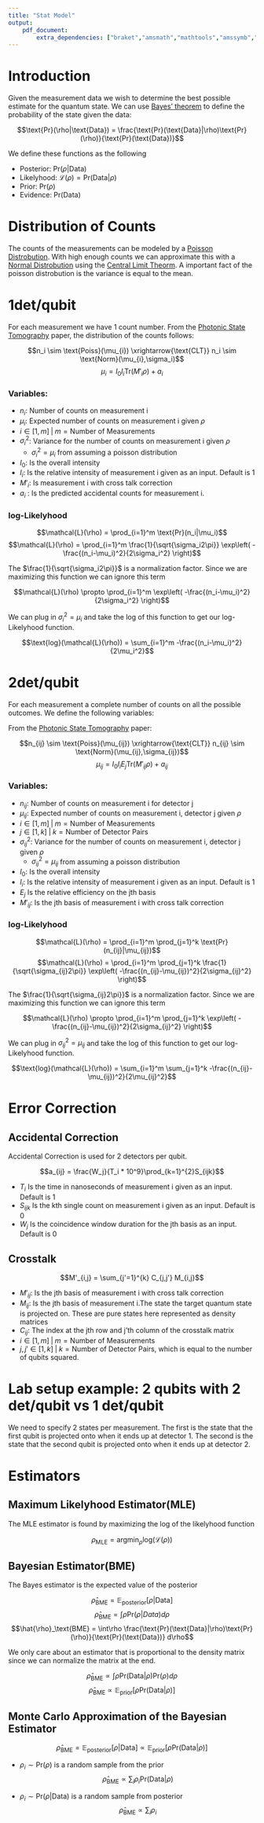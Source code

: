 ```yaml
---
title: "Stat Model"
output:
    pdf_document:
        extra_dependencies: ["braket","amsmath","mathtools","amssymb","multicol"]
---
```

\newcommand{\Like}{\mathcal{L}}
\newcommand{\EX}{\mathbb{E}}

# Introduction
Given the measurement data we wish to determine the best possible estimate for the quantum state. We can use [Bayes' theorem](https://en.wikipedia.org/wiki/Bayes%27_theorem) to define the probability of the state given the data:

$$\text{Pr}(\rho|\text{Data}) = \frac{\text{Pr}(\text{Data}|\rho)\text{Pr}(\rho)}{\text{Pr}(\text{Data})}$$

We define these functions as the following

- Posterior:  $\text{Pr}(\rho|\text{Data})$
- Likelyhood: $\Like(\rho) = \text{Pr}(\text{Data}|\rho)$
- Prior:      $\text{Pr}(\rho)$
- Evidence:   $\text{Pr}(\text{Data})$

# Distribution of Counts
The counts of the measurements can be modeled by a [Poisson Distrobution](https://en.wikipedia.org/wiki/Poisson_distribution). With high enough counts we can approximate this with a [Normal Distrobution](https://en.wikipedia.org/wiki/Normal_distribution) using the [Central Limit Theorm](https://en.wikipedia.org/wiki/Central_limit_theorem). A important fact of the poisson distrobution is the variance is equal to the mean.

# 1det/qubit
For each measurement we have 1 count number. From the [Photonic State Tomography](http://research.physics.illinois.edu/QI/Photonics/tomography-files/amo_tomo_chapter.pdf) paper, the distribution of the counts follows:

$$n_i \sim \text{Poiss}(\mu_{i}) \xrightarrow{\text{CLT}}
       n_i \sim \text{Norm}(\mu_{i},\sigma_i)$$
$$\mu_{i} = I_0 I_i \text{Tr}\left( M'_i \rho \right) + a_i$$

### Variables:

- $n_i$: Number of counts on measurement i
- $\mu_i$: Expected number of counts on measurement i given $\rho$
- $i \in[1,m] \; \big| \; m = \text{Number of Measurements}$
- $\sigma_i^2$: Variance for the number of counts on measurement i given $\rho$
    -  $\sigma_i^2 = \mu_i$ from assuming a poisson distribution
- $I_0$: Is the overall intensity
- $I_i$: Is the relative intensity of measurement i given as an input. Default is 1
- $M'_i$: Is measurement i with cross talk correction
- $a_i$ : Is the predicted accidental counts for measurement i.

### log-Likelyhood

$$\Like(\rho) = \prod_{i=1}^m \text{Pr}(n_i|\mu_i)$$
$$\Like(\rho) = \prod_{i=1}^m \frac{1}{\sqrt{\sigma_i2\pi}}
                \exp\left( -\frac{(n_i-\mu_i)^2}{2\sigma_i^2} \right)$$

The $\frac{1}{\sqrt{\sigma_i2\pi}}$ is a normalization factor. Since we are maximizing this
function we can ignore this term

$$\Like(\rho) \propto \prod_{i=1}^m \exp\left( -\frac{(n_i-\mu_i)^2}{2\sigma_i^2} \right)$$

We can plug in $\sigma_i^2 = \mu_i$ and take the log of this function to get our log-Likelyhood function.

$$\text{log}(\Like(\rho)) = \sum_{i=1}^m -\frac{(n_i-\mu_i)^2}{2\mu_i^2}$$

# 2det/qubit
For each measurement a complete number of counts on all the possible outcomes. We define the following variables:

From the [Photonic State Tomography](http://research.physics.illinois.edu/QI/Photonics/tomography-files/amo_tomo_chapter.pdf) paper:

$$n_{ij} \sim \text{Poiss}(\mu_{ij}) \xrightarrow{\text{CLT}} n_{ij} \sim \text{Norm}(\mu_{ij},\sigma_{ij})$$
$$\mu_{ij} = I_0 I_i E_j \text{Tr}\left( M'_{ij} \rho \right) + a_{ij}$$

### Variables:

- $n_{ij}$: Number of counts on measurement i for detector j
- $\mu_{ij}$: Expected number of counts on measurement i, detector j  given $\rho$
- $i \in[1,m] \; \big| \; m = \text{Number of Measurements}$
- $j \in[1,k] \; \big| \; k = \text{Number of Detector Pairs}$
- $\sigma_{ij}^2$: Variance for the number of counts on measurement i, detector j given $\rho$
    -  $\sigma_{ij}^2 = \mu_{ij}$ from assuming a poisson distribution
- $I_0$: Is the overall intensity
- $I_i$: Is the relative intensity of measurement i given as an input. Default is 1
- $E_j$ Is the relative efficiency on the jth basis
- $M'_{ij}$: Is the jth basis of measurement i with cross talk correction


### log-Likelyhood

$$\Like(\rho) = \prod_{i=1}^m \prod_{j=1}^k  \text{Pr}(n_{ij}|\mu_{ij})$$
$$\Like(\rho) = \prod_{i=1}^m \prod_{j=1}^k  \frac{1}{\sqrt{\sigma_{ij}2\pi}}
                \exp\left( -\frac{(n_{ij}-\mu_{ij})^2}{2\sigma_{ij}^2} \right)$$

The $\frac{1}{\sqrt{\sigma_{ij}2\pi}}$ is a normalization factor. Since we are maximizing this
function we can ignore this term

$$\Like(\rho) \propto \prod_{i=1}^m \prod_{j=1}^k  \exp\left( -\frac{(n_{ij}-\mu_{ij})^2}{2\sigma_{ij}^2} \right)$$

We can plug in $\sigma_{ij}^2 = \mu_{ij}$ and take the log of this function to get our log-Likelyhood function.

$$\text{log}(\Like(\rho)) = \sum_{i=1}^m  \sum_{j=1}^k -\frac{(n_{ij}-\mu_{ij})^2}{2\mu_{ij}^2}$$


# Error Correction

## Accidental Correction

Accidental Correction is used for 2 detectors per qubit.

$$a_{ij} = \frac{W_j}{T_i * 10^9}\prod_{k=1}^{2}S_{ijk}$$

- $T_i$ Is the time in nanoseconds of measurement i given as an input. Default is 1
- $S_{ijk}$ Is the kth single count on measurement i given as an input. Default is 0
- $W_j$ Is the coincidence window duration for the jth basis as an input. Default is 0

## Crosstalk

$$M'_{i,j} = \sum_{j'=1}^{k} C_{j,j'} M_{i,j}$$

- $M'_{ij}$: Is the jth basis of measurement i with cross talk correction
- $M_{ij}$: Is the jth basis of measurement i.The state the target quantum state is projected on. These are pure states here represented as density matrices
- $C_{ij}$: The index at the jth row and j'th column of the crosstalk matrix
- $i \in[1,m] \; \big| \; m = \text{Number of Measurements}$
- $j,j' \in[1,k] \; \big| \; k = \text{Number of Detector Pairs, which is equal to the number of qubits squared.}$

# Lab setup example: 2 qubits with 2 det/qubit vs 1 det/qubit
We need to specify 2 states per measurement. The first is the state that the first qubit is projected onto when it ends up at detector 1. The second is the state that the second qubit is projected onto when it ends up at detector 2.

\begin{multicols}{2}
\textbf{2det/qubit}
\begin{enumerate}
  \item Det-pair 1 : 1-2
  \item Det-pair 2 : 1-4
  \item Det-pair 3 : 3-2
  \item Det-pair 4 : 3-4
\end{enumerate}

\columnbreak

\textbf{1det/qubit}
\begin{enumerate}
  \item Det-pair 1 : 1-2
\end{enumerate}

\end{multicols}


\begin{center}
    \includegraphics{DetectorPairs}
\end{center}



# Estimators

## Maximum Likelyhood Estimator(MLE)
The MLE estimator is found by maximizing the log of the likelyhood function

$$\rho_\text{MLE} =
\operatorname*{argmin}_{\rho} \text{log}(\Like(\rho))$$

## Bayesian Estimator(BME)
The Bayes estimator is the expected value of the posterior

$$\hat{\rho}_\text{BME} = \EX_\text{posterior}[\rho | \text{Data}]$$
$$\hat{\rho}_\text{BME} = \int\rho\text{Pr}(\rho|Data) d\rho$$
$$\hat{\rho}_\text{BME} =  \int\rho \frac{\text{Pr}(\text{Data}|\rho)\text{Pr}(\rho)}{\text{Pr}(\text{Data})} d\rho$$

We only care about an estimator that is proportional to the density matrix since we can normalize the matrix at the end.

$$\hat{\rho}_\text{BME} \propto \int\rho\text{Pr}(\text{Data}|\rho)\text{Pr}(\rho) d\rho$$
$$\hat{\rho}_\text{BME} \propto \EX_\text{prior}[\rho\text{Pr}(\text{Data}|\rho)]$$

## Monte Carlo Approximation of the Bayesian Estimator
$$\hat\rho_\text{BME}
=       \EX_\text{posterior}[\rho | \text{Data}]
\propto \EX_\text{prior}[\rho\text{Pr}(\text{Data}|\rho)]$$

- $\rho_i \sim \text{Pr}(\rho)$ is a random sample from the prior
$$\hat\rho_\text{BME} \propto \sum_i \rho_i\text{Pr}(\text{Data}|\rho)$$

- $\rho_i \sim \text{Pr}(\rho | \text{Data})$ is a random sample from posterior
$$\hat\rho_\text{BME} \propto \sum_i \rho_i$$